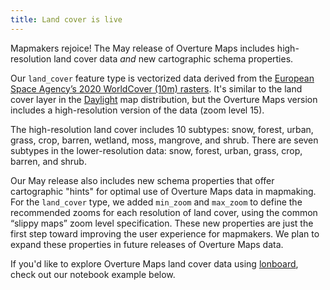 ```yaml
---
title: Land cover is live
---
```


Mapmakers rejoice! The May release of Overture Maps includes high-resolution land cover data *and* new cartographic schema properties.

Our `land_cover` feature type is vectorized data derived from the [European Space Agency’s 2020 WorldCover (10m) rasters](https://esa-worldcover.org/en). It's similar to the land cover layer in the [Daylight](https://daylightmap.org/2023/10/11/landcover.html) map distribution, but the Overture Maps version includes a high-resolution version of the data (zoom level 15).

The high-resolution land cover includes 10 subtypes: snow, forest, urban, grass, crop, barren, wetland, moss, mangrove, and shrub. There are seven subtypes in the lower-resolution data: snow, forest, urban, grass, crop, barren, and shrub. 

Our May release also includes new schema properties that offer cartographic "hints" for optimal use of Overture Maps data in mapmaking. For the `land_cover` type, we added `min_zoom` and `max_zoom` to define the recommended zooms for each resolution of land cover, using the common “slippy maps” zoom level specification. These new properties are just the first step toward improving the user experience for mapmakers. We plan to expand these properties in future releases of Overture Maps data.

If you'd like to explore Overture Maps land cover data using [lonboard](https://developmentseed.org/lonboard/latest/), check out our notebook example below.


<PartialExample name='embedding markdown'/>

